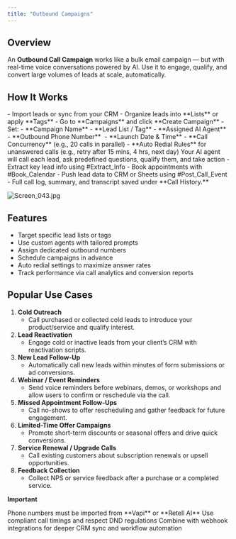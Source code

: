 ```yaml
---
title: "Outbound Campaigns"
---
```


## **Overview**

An **Outbound Call Campaign** works like a bulk email campaign — but with real-time voice conversations powered by AI. Use it to engage, qualify, and convert large volumes of leads at scale, automatically.

## **How It Works**

<Steps>
  <Step title="Create a Lead List" stepNumber={1} titleSize="p">
    - Import leads or sync from your CRM
    - Organize leads into **Lists** or apply **Tags**
  </Step>
  <Step title="Launch a New Campaign" stepNumber={2} titleSize="p">
    - Go to **Campaigns** and click **Create Campaign**
    - Set:
      - **Campaign Name**
      - **Lead List / Tag**
      - **Assigned AI Agent**
      - **Outbound Phone Number** 
      - **Launch Date & Time**
  </Step>
  <Step title="Configure Call Settings" stepNumber={3} titleSize="p">
    - **Call Concurrency** (e.g., 20 calls in parallel)
    - **Auto Redial Rules** for unanswered calls (e.g., retry after 15 mins, 4 hrs, next day)
  </Step>
  <Step title="AI Handles the Conversations" stepNumber={4} titleSize="p">
    Your AI agent will call each lead, ask predefined questions, qualify them, and take action
  </Step>
  <Step title="Post-Call Actions" stepNumber={5} titleSize="p">
    - Extract key lead info using #Extract_Info
    - Book appointments with #Book_Calendar
    - Push lead data to CRM or Sheets using #Post_Call_Event
    - Full call log, summary, and transcript saved under **Call History.**
  </Step>
</Steps>

![Screen_043.jpg](/images/Screen_043.jpg)

## **Features**

- Target specific lead lists or tags
- Use custom agents with tailored prompts
- Assign dedicated outbound numbers
- Schedule campaigns in advance
- Auto redial settings to maximize answer rates
- Track performance via call analytics and conversion reports

## **Popular Use Cases**

1. **Cold Outreach**
   - Call purchased or collected cold leads to introduce your product/service and qualify interest.
2. **Lead Reactivation**
   - Engage cold or inactive leads from your client’s CRM with reactivation scripts.
3. **New Lead Follow-Up**
   - Automatically call new leads within minutes of form submissions or ad conversions.
4. **Webinar / Event Reminders**
   - Send voice reminders before webinars, demos, or workshops and allow users to confirm or reschedule via the call.
5. **Missed Appointment Follow-Ups**
   - Call no-shows to offer rescheduling and gather feedback for future engagement.
6. **Limited-Time Offer Campaigns**
   - Promote short-term discounts or seasonal offers and drive quick conversions.
7. **Service Renewal / Upgrade Calls**
   - Call existing customers about subscription renewals or upsell opportunities.
8. **Feedback Collection**
   - Collect NPS or service feedback after a purchase or a completed service.

**Important**

<Note>
  Phone numbers must be imported from **Vapi** or **Retell AI**
</Note>

<Note>
  Use compliant call timings and respect DND regulations
</Note>

<Note>
  Combine with webhook integrations for deeper CRM sync and workflow automation
</Note>
